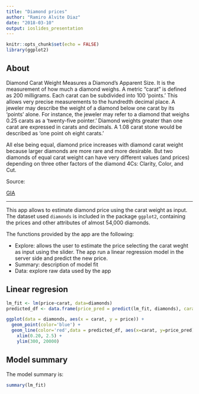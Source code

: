 ```yaml
---
title: "Diamond prices"
author: "Ramiro Alvite Diaz"
date: "2018-03-10"
output: ioslides_presentation
---
```


```r
knitr::opts_chunk$set(echo = FALSE)
library(ggplot2)
```

## About

Diamond Carat Weight Measures a Diamond’s Apparent Size. It is the measurement of how much a diamond weighs. A metric “carat” is defined as 200 milligrams. Each carat can be subdivided into 100 ‘points.’ This allows very precise measurements to the hundredth decimal place. A jeweler may describe the weight of a diamond below one carat by its ‘points’ alone. For instance, the jeweler may refer to a diamond that weighs 0.25 carats as a ‘twenty-five pointer.’ Diamond weights greater than one carat are expressed in carats and decimals. A 1.08 carat stone would be described as ‘one point oh eight carats.’  

All else being equal, diamond price increases with diamond carat weight because larger diamonds are more rare and more desirable. But two diamonds of equal carat weight can have very different values (and prices) depending on three other factors of the diamond 4Cs: Clarity, Color, and Cut.  

Source:  

[GIA](http://4cs.gia.edu/en-us/diamond-carat-weight/)

----
This app allows to estimate diamond price using the carat weight as input. The dataset used `diamonds` is included in the package `ggplot2`, containing the prices and other attributes of almost 54,000 diamonds.  

The functions provided by the app are the following:  

* Explore: allows the user to estimate the price selecting the carat weght as input using the slider. The app run a linear regression model in the server side and predict the new price.
* Summary: description of model fit
* Data: explore raw data used by the app

## Linear regresion


```r
lm_fit <- lm(price~carat, data=diamonds)
predicted_df <- data.frame(price_pred = predict(lm_fit, diamonds), carat=diamonds$carat)

ggplot(data = diamonds, aes(x = carat, y = price)) + 
  geom_point(color='blue') +
  geom_line(color='red',data = predicted_df, aes(x=carat, y=price_pred)) +
    xlim(0.20, 2.5) +
    ylim(300, 20000)

```


## Model summary

The model summary is:

```r
summary(lm_fit)
```


